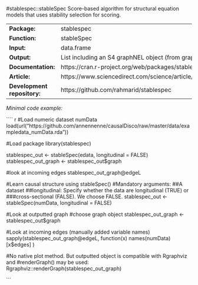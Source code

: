 #stablespec::stableSpec
Score-based algorithm for structural equation models that uses stability selection for scoring.

----------------------------- ---------------------------------------------------------------------
**Package:**                  stablespec                                                           

**Function:**                 stableSpec                                                           

**Input:**                    data.frame                                                           

**Output:**                   List including an S4 graphNEL                                        
                              object (from graph package)                                          

**Documentation:**            https://cran.r-project.org/web/packages/stablespec/stablespec.pdf    

**Article:**                  https://www.sciencedirect.com/science/article/pii/S0925231217317459  

**Development repository:**   https://github.com/rahmarid/stablespec                               
----------------------------- ---------------------------------------------------------------------




*Minimal code example:*

```` r
#Load numeric dataset numData
load(url("https://github.com/annennenne/causalDisco/raw/master/data/exampledata_numData.rda"))

#Load package
library(stablespec)


stablespec_out <- stableSpec(edata, longitudinal = FALSE)
stablespec_out_graph <- stablespec_out$graph

#look at incoming edges
stablespec_out_graph@edgeL

#Learn causal structure using stableSpec()
#Mandatory arguments: 
##A dataset
##longitudinal: Specify whether the data are longitudinal (TRUE) or 
###cross-sectional (FALSE). We choose FALSE. 
stablespec_out <- stableSpec(numData, longitudinal = FALSE)


#Look at outputted graph
  #choose graph object
  stablespec_out_graph <- stablespec_out$graph
  
  #Look at incoming edges (manually added variable names)
  sapply(stablespec_out_graph@edgeL, 
         function(x) names(numData)[x$edges]
  )

#No native plot method. But outputted object is compatible with Rgraphviz and
#renderGraph() may be used:
Rgraphviz::renderGraph(stablespec_out_graph)

```
